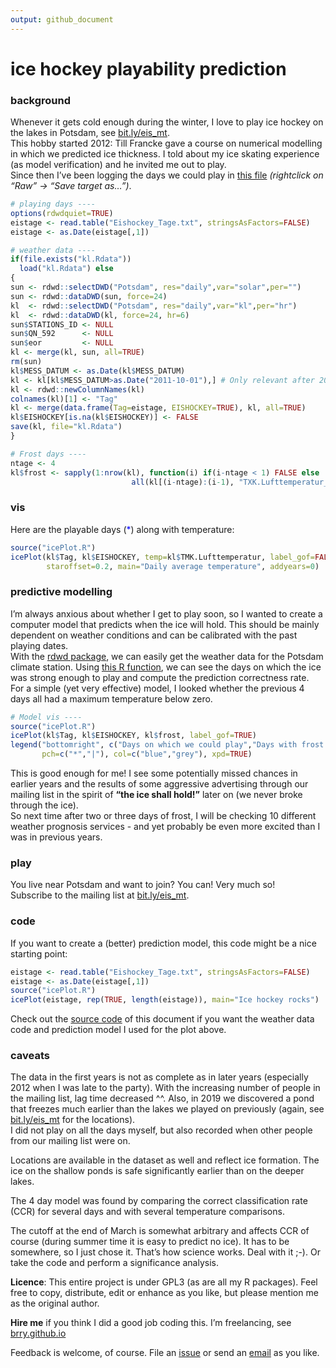 ```yaml
---
output: github_document
---
```


# ice hockey playability prediction

### background

Whenever it gets cold enough during the winter, I love to play ice hockey on the lakes in Potsdam, see [bit.ly/eis_mt](https://bit.ly/eis_mt).  
This hobby started 2012: Till Francke gave a course on numerical modelling in which we predicted ice thickness.
I told about my ice skating experience (as model verification) and he invited me out to play.  
Since then I've been logging the days we could play in [this file](https://github.com/brry/ice/blob/master/Eishockey_Tage.txt) *(rightclick on "Raw" -> "Save target as...")*.  


```r
# playing days ----
options(rdwdquiet=TRUE)
eistage <- read.table("Eishockey_Tage.txt", stringsAsFactors=FALSE)
eistage <- as.Date(eistage[,1])

# weather data ----
if(file.exists("kl.Rdata")) 
  load("kl.Rdata") else
{
sun <- rdwd::selectDWD("Potsdam", res="daily",var="solar",per="")
sun <- rdwd::dataDWD(sun, force=24)
kl  <- rdwd::selectDWD("Potsdam", res="daily",var="kl",per="hr")
kl  <- rdwd::dataDWD(kl, force=24, hr=6)
sun$STATIONS_ID <- NULL
sun$QN_592      <- NULL
sun$eor         <- NULL
kl <- merge(kl, sun, all=TRUE)
rm(sun)
kl$MESS_DATUM <- as.Date(kl$MESS_DATUM)
kl <- kl[kl$MESS_DATUM>as.Date("2011-10-01"),] # Only relevant after 2012
kl <- rdwd::newColumnNames(kl)
colnames(kl)[1] <- "Tag"
kl <- merge(data.frame(Tag=eistage, EISHOCKEY=TRUE), kl, all=TRUE)
kl$EISHOCKEY[is.na(kl$EISHOCKEY)] <- FALSE
save(kl, file="kl.Rdata")
}

# Frost days ----
ntage <- 4
kl$frost <- sapply(1:nrow(kl), function(i) if(i-ntage < 1) FALSE else
                           all(kl[(i-ntage):(i-1), "TXK.Lufttemperatur_Max"]<0))
```

### vis

Here are the playable days (<span style="color:blue">*</span>) along with temperature:
```r
source("icePlot.R")
icePlot(kl$Tag, kl$EISHOCKEY, temp=kl$TMK.Lufttemperatur, label_gof=FALSE,
        staroffset=0.2, main="Daily average temperature", addyears=0)
```

### predictive modelling

I'm always anxious about whether I get to play soon, so I wanted to create a computer model that predicts when the ice will hold.
This should be mainly dependent on weather conditions and can be calibrated with the past playing dates.  
With the [rdwd package](https://github.com/brry/rdwd#rdwd), we can easily get the weather data for the Potsdam climate station.
Using [this R function](https://github.com/brry/ice/blob/master/icePlot.R), we can see the days on which the ice was strong enough to play and compute the prediction correctness rate.  
For a simple (yet very effective) model, I looked whether the previous 4 days all had a maximum temperature below zero.

```r
# Model vis ----
source("icePlot.R")
icePlot(kl$Tag, kl$EISHOCKEY, kl$frost, label_gof=TRUE)
legend("bottomright", c("Days on which we could play","Days with frost the previous 4 days"), 
       pch=c("*","|"), col=c("blue","grey"), xpd=TRUE)
```

This is good enough for me!
I see some potentially missed chances in earlier years and the results of some aggressive advertising through our mailing list in the spirit of **"the ice shall hold!"** later on (we never broke through the ice).  
So next time after two or three days of frost, I will be checking 10 different weather prognosis services - and yet probably be even more excited than I was in previous years.

### play

You live near Potsdam and want to join? You can! Very much so!  
Subscribe to the mailing list at [bit.ly/eis_mt](https://bit.ly/eis_mt).

### code

If you want to create a (better) prediction model, this code might be a nice starting point:
```r
eistage <- read.table("Eishockey_Tage.txt", stringsAsFactors=FALSE)
eistage <- as.Date(eistage[,1])
source("icePlot.R")
icePlot(eistage, rep(TRUE, length(eistage)), main="Ice hockey rocks")
```

Check out the [source code](https://github.com/brry/ice/blob/master/README.Rmd) of this document if you want the weather data code and prediction model I used for the plot above.


### caveats

The data in the first years is not as complete as in later years (especially 2012 when I was late to the party). 
With the increasing number of people in the mailing list, lag time decreased ^^. 
Also, in 2019 we discovered a pond that freezes much earlier than the lakes we played on previously (again, see [bit.ly/eis_mt](https://bit.ly/eis_mt) for the locations).  
I did not play on all the days myself, but also recorded when other people from our mailing list were on.

Locations are available in the dataset as well and reflect ice formation. 
The ice on the shallow ponds is safe significantly earlier than on the deeper lakes.

The 4 day model was found by comparing the correct classification rate (CCR) for several days and with several temperature comparisons.

The cutoff at the end of March is somewhat arbitrary and affects CCR of course (during summer time it is easy to predict no ice). 
It has to be somewhere, so I just chose it. That's how science works. Deal with it ;-). Or take the code and perform a significance analysis.

**Licence**: This entire project is under GPL3 (as are all my R packages). Feel free to copy, distribute, edit or enhance as you like, but please mention me as the original author.

**Hire me** if you think I did a good job coding this. I'm freelancing, see [brry.github.io](https://brry.github.io)

Feedback is welcome, of course. File an [issue](https://github.com/brry/ice/issues) or send an [email](mailto:berry-b@gmx.de) as you like.
